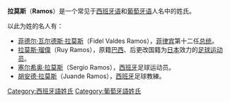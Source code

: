 {{noteTA
|T=zh-cn:拉莫斯; zh-tw:拉莫斯; zh-hk:羅慕斯;
|1=zh-cn:拉莫斯; zh-tw:拉莫斯; zh-hk:羅慕斯;
}}
'''拉莫斯'''（'''Ramos'''）是一个常见于[[西班牙语|西班牙语]]和[[葡萄牙语|葡萄牙语]]人名中的姓氏。

以此为姓的名人有：
*[[菲德尔·瓦尔德斯·拉莫斯|菲德尔·瓦尔德斯·拉莫斯]]（Fidel Valdes Ramos），[[菲律宾|菲律宾]]第十二任[[菲律宾总统|总统]]。
*[[拉莫斯·瑠偉|拉莫斯·瑠偉]]（Ruy Ramos），原籍[[巴西|巴西]]、后更改国籍为[[日本国家足球队|日本]]效力的[[足球|足球运动员]]。
*[[塞尔希奥·拉莫斯|塞尔希奥·拉莫斯]]（Sergio Ramos），[[西班牙|西班牙]]足球运动员。
*[[胡安德·拉莫斯|胡安德·拉莫斯]]（Juande Ramos），[[西班牙|西班牙]]足球教練。

{{Disambiguation|Cat=三字姓氏消歧义}}
[[Category:西班牙語姓氏|Category:西班牙語姓氏]]
[[Category:葡萄牙語姓氏|Category:葡萄牙語姓氏]]